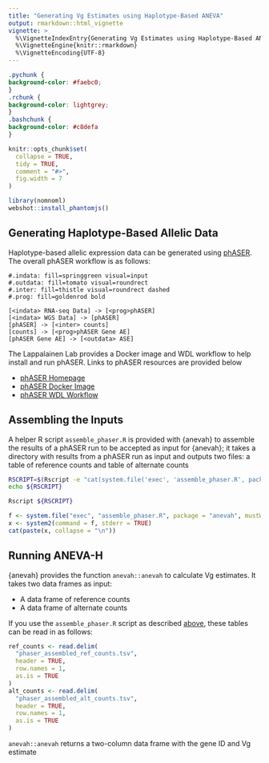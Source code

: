 ```yaml
---
title: "Generating Vg Estimates using Haplotype-Based ANEVA"
output: rmarkdown::html_vignette
vignette: >
  %\VignetteIndexEntry{Generating Vg Estimates using Haplotype-Based ANEVA}
  %\VignetteEngine{knitr::rmarkdown}
  %\VignetteEncoding{UTF-8}
---
```


```css
.pychunk {
background-color: #faebc0;
}
.rchunk {
background-color: lightgrey;
}
.bashchunk {
background-color: #c8defa
}
```

```r
knitr::opts_chunk$set(
  collapse = TRUE,
  tidy = TRUE,
  comment = "#>",
  fig.width = 7
)
```

```r
library(nomnoml)
webshot::install_phantomjs()
```

## Generating Haplotype-Based Allelic Data

Haplotype-based allelic expression data can be generated using [phASER][phaser]. The overall phASER workflow is as follows:

```nomnoml
#.indata: fill=springgreen visual=input
#.outdata: fill=tomato visual=roundrect
#.inter: fill=thistle visual=roundrect dashed
#.prog: fill=goldenrod bold

[<indata> RNA-seq Data] -> [<prog>phASER]
[<indata> WGS Data] -> [phASER]
[phASER] -> [<inter> counts]
[counts] -> [<prog>phASER Gene AE]
[phASER Gene AE] -> [<outdata> ASE]
```

The Lappalainen Lab provides a Docker image and WDL workflow to help install and run phASER. Links to phASER resources are provided below

- [phASER Homepage][phaser]
- [phASER Docker Image][phpkg]
- [phASER WDL Workflow][phwflw]

## Assembling the Inputs

A helper R script `assemble_phaser.R` is provided with {anevah} to assemble the results of a phASER run to be accepted as input for {anevah}; it takes a directory with results from a phASER run as input and outputs two files: a table of reference counts and table of alternate counts

```bash
RSCRIPT=$(Rscript -e "cat(system.file('exec', 'assemble_phaser.R', package='anevah', mustWork=TRUE))")
echo ${RSCRIPT}
```

```bash
Rscript ${RSCRIPT}
```

```r
f <- system.file("exec", "assemble_phaser.R", package = "anevah", mustWork = TRUE)
x <- system2(command = f, stderr = TRUE)
cat(paste(x, collapse = "\n"))
```

## Running ANEVA-H

{anevah} provides the function `anevah::anevah` to calculate Vg estimates. It takes two data frames as input:

- A data frame of reference counts
- A data frame of alternate counts

If you use the `assemble_phaser.R` script as described [above](#assembling-the-inputs), these tables can be read in as follows:

```r
ref_counts <- read.delim(
  "phaser_assembled_ref_counts.tsv",
  header = TRUE,
  row.names = 1,
  as.is = TRUE
)
alt_counts <- read.delim(
  "phaser_assembled_alt_counts.tsv",
  header = TRUE,
  row.names = 1,
  as.is = TRUE
)
```

`anevah::anevah` returns a two-column data frame with the gene ID and Vg estimate

[phaser]: https://github.com/secastel/phaser
[phwflw]: https://github.com/LappalainenLab/workflows/tree/master/phaser
[phpkg]: https://github.com/orgs/LappalainenLab/packages/container/package/phaser

